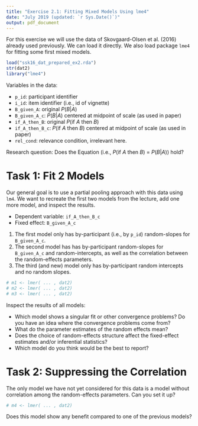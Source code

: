 ```yaml
---
title: "Exercise 2.1: Fitting Mixed Models Using lme4"
date: "July 2019 (updated: `r Sys.Date()`)"
output: pdf_document
---
```


For this exercise we will use the data of Skovgaard-Olsen et al. (2016) already used previously. We can load it directly. We also load package `lme4` for fitting some first mixed models.

```r
load("ssk16_dat_prepared_ex2.rda")
str(dat2)
library("lme4")
```

Variables in the data:

- `p_id`: participant identifier
- `i_id`: item identifier (i.e., id of vignette)
- `B_given_A`: original *P*(*B*|*A*)
- `B_given_A_c`: *P*(*B*|*A*) centered at midpoint of scale (as used in paper)
- `if_A_then_B`: original *P*(if *A* then *B*)
- `if_A_then_B_c`: *P*(if *A* then *B*) centered at midpoint of scale (as used in paper)
- `rel_cond`: relevance condition, irrelevant here.

Research question: Does the Equation (i.e., *P*(if *A* then *B*) = *P*(*B*|*A*)) hold? 

# Task 1: Fit 2 Models

Our general goal is to use a partial pooling approach with this data using `lm4`. We want to recreate the first two models from the lecture, add one more model, and inspect the results.

- Dependent variable: `if_A_then_B_c`
- Fixed effect: `B_given_A_c`

1. The first model only has by-participant (i.e., by `p_id`) random-slopes for `B_given_A_c`.
2. The second model has has by-participant random-slopes for `B_given_A_c` and random-intercepts, as well as the correlation between the random-effects parameters.
3. The third (and new) model only has by-participant random intercepts and no random slopes.

```r
# m1 <- lmer( ... , dat2)
# m2 <- lmer( ... , dat2)
# m3 <- lmer( ... , dat2)
```


Inspect the results of all models:

- Which model shows a singular fit or other convergence problems? Do you have an idea where the convergence problems come from?
- What do the parameter estimates of the random effects mean?
- Does the choice of random-effects structure affect the fixed-effect estimates and/or inferential statistics?
- Which model do you think would be the best to report?

# Task 2: Suppressing the Correlation

The only model we have not yet considered for this data is a model without correlation among the random-effects parameters. Can you set it up?

```r
# m4 <- lmer( ... , dat2)
```

Does this model show any benefit compared to one of the previous models?


